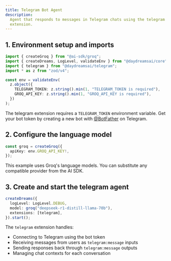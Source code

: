 ```yaml
---
title: Telegram Bot Agent
description:
  Agent that responds to messages in Telegram chats using the telegram
  extension.
---
```


## 1. Environment setup and imports

```typescript title="index.ts"
import { createGroq } from "@ai-sdk/groq";
import { createDreams, LogLevel, validateEnv } from "@daydreamsai/core";
import { telegram } from "@daydreamsai/telegram";
import * as z from "zod/v4";

const env = validateEnv(
  z.object({
    TELEGRAM_TOKEN: z.string().min(1, "TELEGRAM_TOKEN is required"),
    GROQ_API_KEY: z.string().min(1, "GROQ_API_KEY is required"),
  })
);
```

The telegram extension requires a `TELEGRAM_TOKEN` environment variable. Get
your bot token by creating a new bot with [@BotFather](https://t.me/botfather)
on Telegram.

## 2. Configure the language model

```ts
const groq = createGroq({
  apiKey: env.GROQ_API_KEY!,
});
```

This example uses Groq's language models. You can substitute any compatible
provider from the AI SDK.

## 3. Create and start the telegram agent

```ts
createDreams({
  logLevel: LogLevel.DEBUG,
  model: groq("deepseek-r1-distill-llama-70b"),
  extensions: [telegram],
}).start();
```

The `telegram` extension handles:

- Connecting to Telegram using the bot token
- Receiving messages from users as `telegram:message` inputs
- Sending responses back through `telegram:message` outputs
- Managing chat contexts for each conversation
